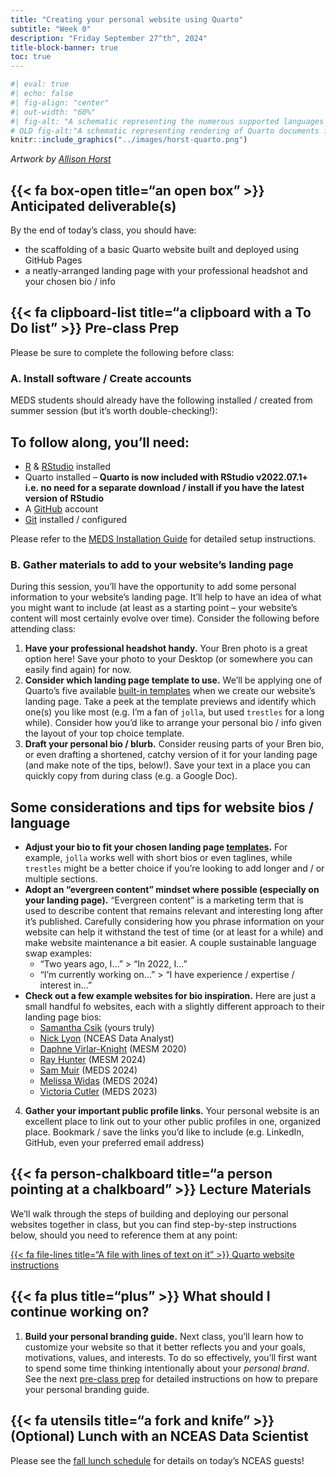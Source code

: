 ```yaml
---
title: "Creating your personal website using Quarto"
subtitle: "Week 0"
description: "Friday September 27^th^, 2024"
title-block-banner: true
toc: true
---
```


```r
#| eval: true
#| echo: false
#| fig-align: "center"
#| out-width: "60%"
#| fig-alt: "A schematic representing the numerous supported languages (R, Python, Observable, Julia), which Quarto supports for writing a variety of file types (html, PDF, Word docs, and more)"
# OLD fig-alt:"A schematic representing rendering of Quarto documents from .qmd, to knitr or jupyter, to plain text markdown, then converted by pandoc into any number of output types including html, PDF, or Word document."
knitr::include_graphics("../images/horst-quarto.png")
```

::: {.center-text .gray-text}
*Artwork by [Allison Horst](https://allisonhorst.com/allison-horst)*
:::

## {{< fa box-open title="an open box" >}} Anticipated deliverable(s) {#anticipated-deliverables}

By the end of today's class, you should have:

- the scaffolding of a basic Quarto website built and deployed using GitHub Pages
- a neatly-arranged landing page with your professional headshot and your chosen bio / info

## {{< fa clipboard-list title="a clipboard with a To Do list" >}} Pre-class Prep {#pre-class-prep}

Please be sure to complete the following before class:

### A. Install software / Create accounts

MEDS students should already have the following installed / created from summer session (but it's worth double-checking!):

::: {.callout-note collapse=true icon=false}
## To follow along, you'll need:
- [R](https://cloud.r-project.org/) & [RStudio](https://posit.co/download/rstudio-desktop/#download) installed
- Quarto installed – **Quarto is now included with RStudio v2022.07.1+ i.e. no need for a separate download / install if you have the latest version of RStudio**
- A [GitHub](https://github.com/) account
- [Git](https://git-scm.com/) installed / configured

Please refer to the [MEDS Installation Guide](https://ucsb-meds.github.io/MEDS-installation-guide/) for detailed setup instructions.
:::

### B. Gather materials to add to your website's landing page

During this session, you'll have the opportunity to add some personal information to your website's landing page. It'll help to have an idea of what you might want to include (at least as a starting point -- your website's content will most certainly evolve over time). Consider the following before attending class:

1. [**Have your professional headshot handy.**]{.teal-text} Your Bren photo is a great option here! Save your photo to your Desktop (or somewhere you can easily find again) for now.
2. [**Consider which landing page template to use.**]{.teal-text} We'll be applying one of Quarto's five available [built-in templates](https://quarto.org/docs/websites/website-about.html#templates) when we create our website's landing page. Take a peek at the template previews and identify which one(s) you like most (e.g. I'm a fan of `jolla`, but used `trestles` for a long while). Consider how you'd like to arrange your personal bio / info given the layout of your top choice template.
3. [**Draft your personal bio / blurb.**]{.teal-text} Consider reusing parts of your Bren bio, or even drafting a shortened, catchy version of it for your landing page (and make note of the tips, below!). Save your text in a place you can quickly copy from during class (e.g. a Google Doc).

::: {.callout-tip collapse=true icon=false}
## Some considerations and tips for website bios / language
- **Adjust your bio to fit your chosen landing page [templates](https://quarto.org/docs/websites/website-about.html#templates).** For example, `jolla` works well with short bios or even taglines, while `trestles` might be a better choice if you're looking to add longer and / or multiple sections. 
- **Adopt an "evergreen content" mindset where possible (especially on your landing page).** "Evergreen content" is a marketing term that is used to describe content that remains relevant and interesting long after it's published. Carefully considering how you phrase information on your website can help it withstand the test of time (or at least for a while) and make website maintenance a bit easier. A couple sustainable language swap examples:
    - "Two years ago, I..." > "In 2022, I..."
    <!-- - "I'm a Master of Environmental Data Science student interested in..." > "I'm an environmental data scientist interested in..." -->
    - "I'm currently working on..." > "I have experience / expertise / interest in..."
- **Check out a few example websites for bio inspiration.** Here are just a small handful fo websites, each with a slightly different approach to their landing page bios:
    - [Samantha Csik](https://samanthacsik.github.io/){target="_blank"} (yours truly)
    - [Nick Lyon](https://njlyon0.github.io/){target="_blank"} (NCEAS Data Analyst)
    - [Daphne Virlar-Knight](https://dvirlar2.github.io/){target="_blank"} (MESM 2020)
    - [Ray Hunter](https://ramhunte.github.io/){target="_blank"} (MESM 2024)
    - [Sam Muir](https://shmuir.github.io/){target="_blank"} (MEDS 2024)
    - [Melissa Widas](https://mwidas.github.io/){target="_blank"} (MEDS 2024)
    - [Victoria Cutler](https://victoriacutler.github.io/){target="_blank"} (MEDS 2023)

:::

4. [**Gather your important public profile links.**]{.teal-text} Your personal website is an excellent place to link out to your other public profiles in one, organized place. Bookmark / save the links you'd like to include (e.g. LinkedIn, GitHub, even your preferred email address)

## {{< fa person-chalkboard title="a person pointing at a chalkboard" >}} Lecture Materials {#lecture-materials}

We'll walk through the steps of building and deploying our personal websites together in class, but you can find step-by-step instructions below, should you need to reference them at any point:

::: {.center-text}
[{{< fa file-lines title="A file with lines of text on it" >}} Quarto website instructions](https://ucsb-meds.github.io/creating-quarto-websites/){.btn role="button" target="_blank"} 
:::

## {{< fa plus title="plus" >}} What should I continue working on? {#continue-working}

1. [**Build your personal branding guide.**]{.teal-text} Next class, you'll learn how to customize your website so that it better reflects you and your goals, motivations, values, and interests. To do so effectively, you'll first want to spend some time thinking intentionally about your *personal brand*. See the next [pre-class prep](week2-customizing-websites.qmd#pre-class-prep) for detailed instructions on how to prepare your personal branding guide.


<!-- ::: {.callout-tip} -->
<!-- ## **AN IMPORTANT REMINDER: a personal website is an ever-evolving project**  -->
<!-- I'm pretty sure I've rewritten the language across my website at least once a year since I first created it. Don't feel too much pressure to make it "perfect" -- you'll likely revisit the content / arrangement often, especially throughout different stages of your career! -->
<!-- ::: -->

## {{< fa utensils title="a fork and knife" >}} (Optional) Lunch with an NCEAS Data Scientist

Please see the [fall lunch schedule](https://docs.google.com/spreadsheets/d/1pQYEp5WdlE9dz0Ijp9I5GpYMnlZl6B-bg2fP8dVyiW0/edit?usp=sharing){target="_blank"} for details on today's NCEAS guests!

<!-- Join us on the NCEAS Terrace for a networking lunch today (12 - 1pm) with [**Millie Chapman**](https://milliechapman.info/) and [**Camila Vargas Poulsen**](https://camilavargasp.github.io/)! -->

<!-- - **Millie** is a postdoc at the NCEAS and a core team member at Climate Change AI (CCAI). Her research is at the intersection of decision theory, ecology, and data justice, asking how we can develop more effective and equitable strategies to meet global biodiversity targets in an age of AI (https://milliechapman.info/). Millie received my PhD from the University of California Berkeley in the department of Environmental Science, Policy, and Management (ESPM). -->

<!-- - **Camila** is part of the Learning Hub team. She helps manage, maintain, and develop NCEAS’s growing data science training portfolio. She coordinates and conducts training sessions and provides data support to working groups. Previously, Camila has worked as a data manager for the Palmyra Atoll Data Library (PADL) and as a research assistant at the Marine Science Institute, UCSB, curating historical California fisheries data and looking into models to quantify abandoned or lost fishing gear in the ocean. She has also researched social-ecological systems, working with small-scale fisher communities in Chile to understand how collective action can improve coastal resource management. Camila has a Master's in Environmental Science & Management from the Bren School at UCSB and a B.Sc in Biology from Pontificia Universidad Católica de Chile." -->
